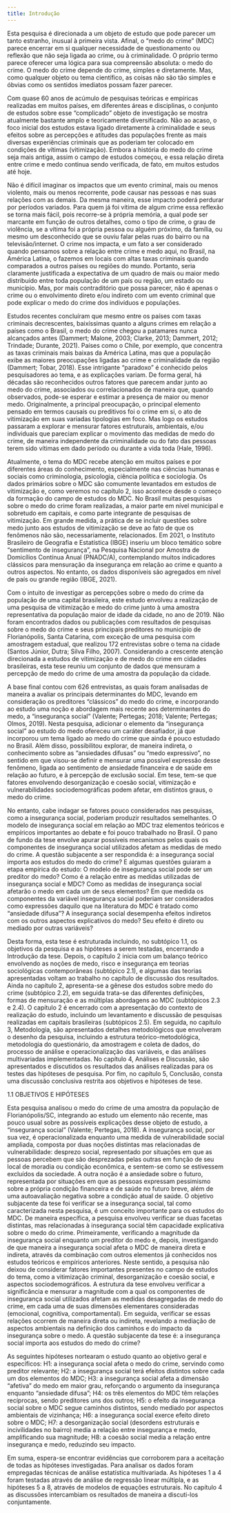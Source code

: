 ```yaml
---
title: Introdução
---
```


Esta pesquisa é direcionada a um objeto de estudo que pode parecer um tanto estranho, inusual à primeira vista. Afinal, o “medo do crime” (MDC) parece encerrar em si qualquer necessidade de questionamento ou reflexão que não seja ligada ao crime, ou à criminalidade. O próprio termo parece oferecer uma lógica para sua compreensão absoluta: o medo do crime. O medo do crime depende do crime, simples e diretamente. Mas, como qualquer objeto ou tema científico, as coisas não são tão simples e óbvias como os sentidos imediatos possam fazer parecer.

Com quase 60 anos de acúmulo de pesquisas teóricas e empíricas realizadas em muitos países, em diferentes áreas e disciplinas, o conjunto de estudos sobre esse “complicado” objeto de investigação se mostra atualmente bastante amplo e teoricamente diversificado. Não ao acaso, o foco inicial dos estudos estava ligado diretamente à criminalidade e seus efeitos sobre as percepções e atitudes das populações frente as mais diversas experiências criminais que as poderiam ter colocado em condições de vítimas (vitimização). Embora a história do medo do crime seja mais antiga, assim o campo de estudos começou, e essa relação direta entre crime e medo continua sendo verificada, de fato, em muitos estudos até hoje.

Não é difícil imaginar os impactos que um evento criminal, mais ou menos violento, mais ou menos recorrente, pode causar nas pessoas e nas suas relações com as demais. Da mesma maneira, esse impacto poderá perdurar por períodos variados. Para quem já foi vítima de algum crime essa reflexão se torna mais fácil, pois recorre-se à própria memória, a qual pode ser marcante em função de outros detalhes, como o tipo de crime, o grau de violência, se a vítima foi a própria pessoa ou alguém próximo, da família, ou mesmo um desconhecido que se ouviu falar pelas ruas do bairro ou na televisão/internet. O crime nos impacta, e um fato a ser considerado quando pensamos sobre a relação entre crime e medo aqui, no Brasil, na América Latina, o fazemos em locais com altas taxas criminais quando comparados a outros países ou regiões do mundo. Portanto, seria claramente justificada a expectativa de um quadro de mais ou maior medo distribuído entre toda população de um país ou região, um estado ou município. Mas, por mais contraditório que possa parecer, não é apenas o crime ou o envolvimento direto e/ou indireto com um evento criminal que pode explicar o medo do crime dos indivíduos e populações.

Estudos recentes concluíram que mesmo entre os países com taxas criminais decrescentes, baixíssimas quanto a alguns crimes em relação a países como o Brasil, o medo do crime chegou a patamares nunca alcançados antes (Dammert; Malone, 2003; Clarke, 2013; Dammert, 2012; Trindade; Durante, 2021). Países como o Chile, por exemplo, que concentra as taxas criminais mais baixas da América Latina, mas que a população exibe as maiores preocupações ligadas ao crime e criminalidade da região (Dammert; Tobar, 2018). Esse intrigante “paradoxo” é conhecido pelos pesquisadores ao tema, e as explicações variam. De forma geral, há décadas são reconhecidos outros fatores que parecem andar junto ao medo do crime, associados ou correlacionados de maneira que, quando observados, pode-se esperar e estimar a presença de maior ou menor medo. Originalmente, a principal preocupação, o principal elemento pensado em termos causais ou preditivos foi o crime em si, o ato de vitimização em suas variadas tipologias em foco. Mas logo os estudos passaram a explorar e mensurar fatores estruturais, ambientais, e/ou individuais que pareciam explicar o movimento das medidas de medo do crime, de maneira independente da criminalidade ou do fato das pessoas terem sido vítimas em dado período ou durante a vida toda (Hale, 1996).

Atualmente, o tema do MDC recebe atenção em muitos países e por diferentes áreas do conhecimento, especialmente nas ciências humanas e sociais como criminologia, psicologia, ciência política e sociologia. Os dados primários sobre o MDC são comumente levantados em estudos de vitimização e, como veremos no capítulo 2, isso acontece desde o começo da formação do campo de estudos do MDC. No Brasil muitas pesquisas sobre o medo do crime foram realizadas, a maior parte em nível municipal e sobretudo em capitais, e como parte integrante de pesquisas de vitimização. Em grande medida, a prática de se incluir questões sobre medo junto aos estudos de vitimização se deve ao fato de que os fenômenos não são, necessariamente, relacionados. Em 2021, o Instituto Brasileiro de Geografia e Estatística (IBGE) inseriu um bloco temático sobre “sentimento de insegurança”, na Pesquisa Nacional por Amostra de Domicílios Contínua Anual (PNADC/A), contemplando muitos indicadores clássicos para mensuração da insegurança em relação ao crime e quanto a outros aspectos. No entanto, os dados disponíveis são agregados em nível de país ou grande região (IBGE, 2021).

Com o intuito de investigar as percepções sobre o medo do crime da população de uma capital brasileira, este estudo envolveu a realização de uma pesquisa de vitimização e medo do crime junto à uma amostra representativa da população maior de idade da cidade, no ano de 2019. Não foram encontrados dados ou publicações com resultados de pesquisas sobre o medo do crime e seus principais preditores no município de Florianópolis, Santa Catarina, com exceção de uma pesquisa com amostragem estadual, que realizou 172 entrevistas sobre o tema na cidade (Santos Júnior, Dutra; Silva Filho, 2007). Considerando a crescente atenção direcionada a estudos de vitimização e de medo do crime em cidades brasileiras, esta tese reuniu um conjunto de dados que mensuram a percepção de medo do crime de uma amostra da população da cidade.

A base final contou com 626 entrevistas, as quais foram analisadas de maneira a avaliar os principais determinantes do MDC, levando em consideração os preditores “clássicos” do medo do crime, e incorporando ao estudo uma noção e abordagem mais recente aos determinantes do medo, a “insegurança social” (Valente; Pertegas; 2018; Valente; Pertegas; Olmos, 2019). Nesta pesquisa, adicionar o elemento da “insegurança social” ao estudo do medo ofereceu um caráter desafiador, já que incorporou um tema ligado ao medo do crime que ainda é pouco estudado no Brasil. Além disso, possibilitou explorar, de maneira indireta, o conhecimento sobre as “ansiedades difusas” ou “medo expressivo”, no sentido em que visou-se definir e mensurar uma possível expressão desse fenômeno, ligada ao sentimento de ansiedade financeira e de saúde em relação ao futuro, e à percepção de exclusão social. Em tese, tem-se que fatores envolvendo desorganização e coesão social, vitimização e vulnerabilidades sociodemográficas podem afetar, em distintos graus, o medo do crime.

No entanto, cabe indagar se fatores pouco considerados nas pesquisas, como a insegurança social, poderiam produzir resultados semelhantes. O modelo de insegurança social em relação ao MDC traz elementos teóricos e empíricos importantes ao debate e foi pouco trabalhado no Brasil. O pano de fundo da tese envolve apurar possíveis mecanismos pelos quais os componentes de insegurança social utilizados afetam as medidas de medo do crime. A questão subjacente a ser respondida é: a insegurança social importa aos estudos do medo do crime? E algumas questões guiaram a etapa empírica do estudo: O modelo de insegurança social pode ser um preditor do medo? Como é a relação entre as medidas utilizadas de insegurança social e MDC? Como as medidas de insegurança social afetarão o medo em cada um de seus elementos? Em que medida os componentes da variável insegurança social poderiam ser considerados como expressões daquilo que na literatura do MDC é tratado como “ansiedade difusa”? A insegurança social desempenha efeitos indiretos com os outros aspectos explicativos do medo? Seu efeito é direto ou mediado por outras variáveis?

Desta forma, esta tese é estruturada incluindo, no subtópico 1.1, os objetivos da pesquisa e as hipóteses a serem testadas, encerrando a Introdução da tese. Depois, o capítulo 2 inicia com um balanço teórico envolvendo as noções de medo, risco e insegurança em teorias sociológicas contemporâneas (subtópico 2.1), e algumas das teorias apresentadas voltam ao trabalho no capítulo de discussão dos resultados. Ainda no capítulo 2, apresenta-se a gênese dos estudos sobre medo do crime (subtópico 2.2), em seguida trata-se das diferentes definições, formas de mensuração e as múltiplas abordagens ao MDC (subtópicos 2.3 e 2.4). O capítulo 2 é encerrado com a apresentação do contexto de realização do estudo, incluindo um levantamento e discussão de pesquisas realizadas em capitais brasileiras (subtópicos 2.5). Em seguida, no capítulo 3, Metodologia, são apresentados detalhes metodológicos que envolveram o desenho da pesquisa, incluindo a estrutura teórico-metodológica, metodologia do questionário, da amostragem e coleta de dados, do processo de análise e operacionalização das variáveis, e das análises multivariadas implementadas. No capítulo 4, Análises e Discussão, são apresentados e discutidos os resultados das análises realizadas para os testes das hipóteses de pesquisa. Por fim, no capítulo 5, Conclusão, consta uma discussão conclusiva restrita aos objetivos e hipóteses de tese.

1.1 OBJETIVOS E HIPÓTESES

Esta pesquisa analisou o medo do crime de uma amostra da população de Florianópolis/SC, integrando ao estudo um elemento não recente, mas pouco usual sobre as possíveis explicações desse objeto de estudo, a “insegurança social” (Valente; Pertegas, 2018). A insegurança social, por sua vez, é operacionalizada enquanto uma medida de vulnerabilidade social ampliada, composta por duas noções distintas mas relacionadas de vulnerabilidade: desprezo social, representado por situações em que as pessoas percebem que são desprezadas pelas outras em função de seu local de moradia ou condição econômica, e sentem-se como se estivessem excluídos da sociedade. A outra noção é a ansiedade sobre o futuro, representada por situações em que as pessoas expressam pessimismo sobre a própria condição financeira e de saúde no futuro breve, além de uma autoavaliação negativa sobre a condição atual de saúde. O objetivo subjacente da tese foi verificar se a insegurança social, tal como caracterizada nesta pesquisa, é um conceito importante para os estudos do MDC. De maneira específica, a pesquisa envolveu verificar se duas facetas distintas, mas relacionadas à insegurança social têm capacidade explicativa sobre o medo do crime. Primeiramente, verificando a magnitude da insegurança social enquanto um preditor do medo e, depois, investigando de que maneira a insegurança social afeta o MDC de maneira direta e indireta, através da combinação com outros elementos já conhecidos nos estudos teóricos e empíricos anteriores. Neste sentido, a pesquisa não deixou de considerar fatores importantes presentes no campo de estudos do tema, como a vitimização criminal, desorganização e coesão social, e aspectos sociodemográficos. A estrutura da tese envolveu verificar a significância e mensurar a magnitude com a qual os componentes de insegurança social utilizados afetam as medidas desagregadas de medo do crime, em cada uma de suas dimensões elementares consideradas (emocional, cognitiva, comportamental). Em seguida, verificar se essas relações ocorrem de maneira direta ou indireta, revelando a mediação de aspectos ambientais na definição dos caminhos e do impacto da insegurança sobre o medo. A questão subjacente da tese é: a insegurança social importa aos estudos do medo do crime?

As seguintes hipóteses nortearam o estudo quanto ao objetivo geral e específicos: H1: a insegurança social afeta o medo do crime, servindo como preditor relevante; H2: a insegurança social terá efeitos distintos sobre cada um dos elementos do MDC; H3: a insegurança social afeta a dimensão “afetiva” do medo em maior grau, reforçando o argumento da insegurança enquanto “ansiedade difusa”; H4: os três elementos do MDC têm relações recíprocas, sendo preditores uns dos outros; H5: o efeito da insegurança social sobre o MDC segue caminhos distintos, sendo mediado por aspectos ambientais de vizinhança; H6: a insegurança social exerce efeito direto sobre o MDC; H7: a desorganização social (desordens estruturais e incivilidades no bairro) media a relação entre insegurança e medo, amplificando sua magnitude; H8: a coesão social media a relação entre insegurança e medo, reduzindo seu impacto.

Em suma, espera-se encontrar evidências que corroborem para a aceitação de todas as hipóteses investigadas. Para analisar os dados foram empregadas técnicas de análise estatística multivariada. As hipóteses 1 a 4 foram testadas através de análise de regressão linear múltipla, e as hipóteses 5 a 8, através de modelos de equações estruturais. No capítulo 4 as discussões intercambiam os resultados de maneira a discuti-los conjuntamente.
